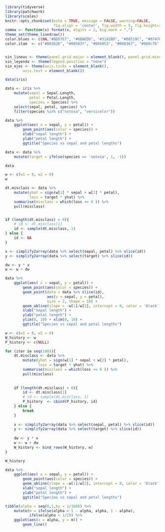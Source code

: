 
```r
library(tidyverse)
library(patchwork)
library(scales)
knitr::opts_chunk$set(echo = TRUE, message = FALSE, warning=FALSE, 
                      fig.align = 'center', fig.width = 5, fig.height=3, cache = TRUE)
comma <- function(x) format(x, digits = 2, big.mark = ",")
theme_set(theme_linedraw())
color.blues <- c(NA,"#BDD7E7", "#6BAED6", "#3182BD", "#08519C", "#074789", "#063e77", "#053464")
color.itam  <- c("#00362b", "#00503f", "#006953", "#008367", "#009c7b", "#00b68f")


sin_lineas <- theme(panel.grid.major = element_blank(), panel.grid.minor = element_blank())
sin_leyenda <- theme(legend.position = "none")
sin_ejes <- theme(axis.ticks = element_blank(), 
        axis.text = element_blank())

```

```r

data(iris)

data <- iris %>% 
    mutate(sepal = Sepal.Length, 
           petal = Petal.Length, 
           species = Species) %>% 
    select(sepal, petal, species) %>% 
    filter(species %in% c("setosa", "versicolor"))

data %>% 
    ggplot(aes( x = sepal, y = petal)) + 
        geom_point(aes(color = species)) + 
        xlab("sepal length") + 
        ylab("petal length") + 
        ggtitle("Species vs sepal and petal lengths")

```

```r

data <- data %>% 
    mutate(target = ifelse(species == 'setosa', 1, -1))

data

```


```r

w <- c(w1 = 0, w2 = 0)
w

```

```r

dt.misclass <- data %>% 
    mutate(yhat = sign(w[1] * sepal + w[2] * petal), 
           loss = target * yhat) %>% 
    summarise(misclass = which(loss <= 0 )) %>% 
    pull(misclass)


if (length(dt.misclass) > 0){
    # id <- dt.misclass[1]
    id <- sample(dt.misclass, 1)
} else {
    id <- NA
}

x <- simplify2array(data %>% select(sepal, petal) %>% slice(id))
y <- simplify2array(data %>% select(target) %>% slice(id))

dw <- y * x
w <- w + dw

data %>% 
    ggplot(aes( x = sepal, y = petal)) + 
        geom_point(aes(color = species)) + 
        geom_point(data = data %>% slice(id), 
                   aes(x = sepal, y = petal), 
                   size = 2, shape = 18) + 
        geom_abline(slope = -w[1]/w[2], intercept = 0, color = 'black') + 
        xlab("sepal length") + 
        ylab("petal length") + 
        ylim(0, 10) + xlim(0, 10) +
        ggtitle("Species vs sepal and petal lengths")


```



```r

w <- c(w1 = 0, w2 = 0)
W_history <- w
P_history <- c(NULL)

for (iter in seq(100)){
    dt.misclass <- data %>% 
        mutate(yhat = sign(w[1] * sepal + w[2] * petal), 
               loss = target * yhat) %>% 
        summarise(misclass = which(loss <= 0 )) %>% 
        pull(misclass)
    
    
    if (length(dt.misclass) > 0){
        id <- dt.misclass[1]
        # id <- sample(dt.misclass, 1)
        P_history  <- cbind(P_history, id)
    } else {
        break
    }
    
    x <- simplify2array(data %>% select(sepal, petal) %>% slice(id))
    y <- simplify2array(data %>% select(target) %>% slice(id))
    
    dw <- y * x
    w <- w + dw
    W_history <- bind_rows(W_history, w)
}

W_history
```

```r

data %>% 
    ggplot(aes( x = sepal, y = petal)) + 
        geom_point(aes(color = species)) +
        geom_abline(slope = -w[1]/w[2], intercept = 0, color = 'black') + 
        xlab("sepal length") + 
        ylab("petal length") + 
        ggtitle("Species vs sepal and petal lengths")

```


```r

tibble(alpha = seq(0,1,by = 1/100)) %>% 
    mutate(m = ifelse(alpha < 1 - alpha, alpha, 1 - alpha), 
           ifelse(alpha < 1/2)) %>% 
    ggplot(aes(x = alpha, y = m)) + 
        geom_line()



```

